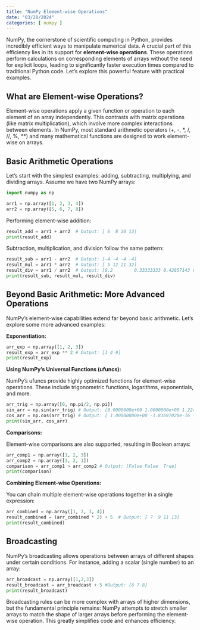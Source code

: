 ```yaml
---
title: "NumPy Element-wise Operations"
date: "03/28/2024"
categories: [ numpy ]
---
```



NumPy, the cornerstone of scientific computing in Python, provides incredibly efficient ways to manipulate numerical data.  A crucial part of this efficiency lies in its support for **element-wise operations**.  These operations perform calculations on corresponding elements of arrays without the need for explicit loops, leading to significantly faster execution times compared to traditional Python code.  Let's explore this powerful feature with practical examples.

## What are Element-wise Operations?

Element-wise operations apply a given function or operation to each element of an array independently.  This contrasts with matrix operations (like matrix multiplication), which involve more complex interactions between elements.  In NumPy, most standard arithmetic operators (+, -, *, /, //, %, **) and many mathematical functions are designed to work element-wise on arrays.

## Basic Arithmetic Operations

Let's start with the simplest examples: adding, subtracting, multiplying, and dividing arrays.  Assume we have two NumPy arrays:

```python
import numpy as np

arr1 = np.array([1, 2, 3, 4])
arr2 = np.array([5, 6, 7, 8])
```

Performing element-wise addition:

```python
result_add = arr1 + arr2  # Output: [ 6  8 10 12]
print(result_add)
```

Subtraction, multiplication, and division follow the same pattern:

```python
result_sub = arr1 - arr2  # Output: [-4 -4 -4 -4]
result_mul = arr1 * arr2  # Output: [ 5 12 21 32]
result_div = arr1 / arr2  # Output: [0.2        0.33333333 0.42857143 0.5       ]
print(result_sub, result_mul, result_div)
```

## Beyond Basic Arithmetic:  More Advanced Operations

NumPy's element-wise capabilities extend far beyond basic arithmetic.  Let's explore some more advanced examples:

**Exponentiation:**

```python
arr_exp = np.array([1, 2, 3])
result_exp = arr_exp ** 2 # Output: [1 4 9]
print(result_exp)

```

**Using NumPy's Universal Functions (ufuncs):**

NumPy's ufuncs provide highly optimized functions for element-wise operations.  These include trigonometric functions, logarithms, exponentials, and more.

```python
arr_trig = np.array([0, np.pi/2, np.pi])
sin_arr = np.sin(arr_trig) # Output: [0.0000000e+00 1.0000000e+00 1.2246468e-16]
cos_arr = np.cos(arr_trig) # Output: [ 1.00000000e+00 -1.83697020e-16 -1.00000000e+00]
print(sin_arr, cos_arr)

```

**Comparisons:**

Element-wise comparisons are also supported, resulting in Boolean arrays:

```python
arr_comp1 = np.array([1, 2, 3])
arr_comp2 = np.array([3, 2, 1])
comparison = arr_comp1 > arr_comp2 # Output: [False False  True]
print(comparison)

```

**Combining Element-wise Operations:**

You can chain multiple element-wise operations together in a single expression:

```python
arr_combined = np.array([1, 2, 3, 4])
result_combined = (arr_combined * 2) + 5  # Output: [ 7  9 11 13]
print(result_combined)
```

##  Broadcasting

NumPy's broadcasting allows operations between arrays of different shapes under certain conditions. For instance, adding a scalar (single number) to an array:

```python
arr_broadcast = np.array([1,2,3])
result_broadcast = arr_broadcast + 5 #Output: [6 7 8]
print(result_broadcast)

```

Broadcasting rules can be more complex with arrays of higher dimensions, but the fundamental principle remains: NumPy attempts to stretch smaller arrays to match the shape of larger arrays before performing the element-wise operation.  This greatly simplifies code and enhances efficiency.




